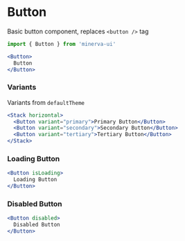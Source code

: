 
<Meta title="Elements|Button" component={Button} />

# Button

Basic button component, replaces `<button />` tag

```js
import { Button } from 'minerva-ui'
```

```jsx
<Button>
  Button
</Button>
```

### Variants

Variants from `defaultTheme`

```jsx
<Stack horizontal>
  <Button variant="primary">Primary Button</Button>
  <Button variant="secondary">Secondary Button</Button>
  <Button variant="tertiary">Tertiary Button</Button>
</Stack>
```

### Loading Button

```jsx
<Button isLoading>
  Loading Button
</Button>
```

### Disabled Button
```jsx
<Button disabled>
  Disabled Button
</Button>
```

<Props of={Button} />